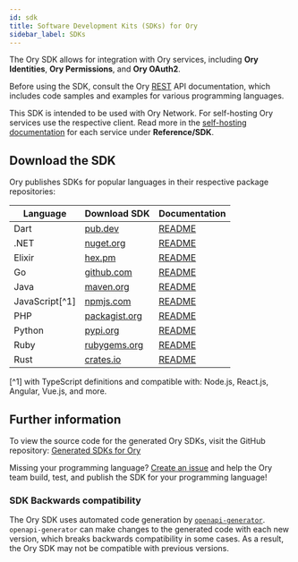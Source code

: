 ```yaml
---
id: sdk
title: Software Development Kits (SDKs) for Ory
sidebar_label: SDKs
---
```


The Ory SDK allows for integration with Ory services, including **Ory Identities**, **Ory Permissions**, and **Ory OAuth2**.

Before using the SDK, consult the Ory [REST](./reference/api.mdx) API documentation, which includes code samples and examples for
various programming languages.

This SDK is intended to be used with Ory Network. For self-hosting Ory services use the respective client. Read more in the
[self-hosting documentation](./ecosystem/projects) for each service under **Reference/SDK**.

## Download the SDK

Ory publishes SDKs for popular languages in their respective package repositories:

| Language       | Download SDK                                                     | Documentation                                                                        |
| -------------- | ---------------------------------------------------------------- | ------------------------------------------------------------------------------------ |
| Dart           | [pub.dev](https://pub.dev/packages/ory_client)                   | [README](https://github.com/ory/sdk/blob/master/clients/client/dart/README.md)       |
| .NET           | [nuget.org](https://www.nuget.org/packages/Ory.Client/)          | [README](https://github.com/ory/sdk/blob/master/clients/client/dotnet/README.md)     |
| Elixir         | [hex.pm](https://hex.pm/packages/ory_client)                     | [README](https://github.com/ory/sdk/blob/master/clients/client/elixir/README.md)     |
| Go             | [github.com](https://github.com/ory/client-go)                   | [README](https://github.com/ory/sdk/blob/master/clients/client/go/README.md)         |
| Java           | [maven.org](https://search.maven.org/artifact/sh.ory/ory-client) | [README](https://github.com/ory/sdk/blob/master/clients/client/java/README.md)       |
| JavaScript[^1] | [npmjs.com](https://www.npmjs.com/package/@ory/client)           | [README](https://github.com/ory/sdk/blob/master/clients/client/typescript/README.md) |
| PHP            | [packagist.org](https://packagist.org/packages/ory/client)       | [README](https://github.com/ory/sdk/blob/master/clients/client/php/README.md)        |
| Python         | [pypi.org](https://pypi.org/project/ory-client/)                 | [README](https://github.com/ory/sdk/blob/master/clients/client/python/README.md)     |
| Ruby           | [rubygems.org](https://rubygems.org/gems/ory-client)             | [README](https://github.com/ory/sdk/blob/master/clients/client/ruby/README.md)       |
| Rust           | [crates.io](https://crates.io/crates/ory-client)                 | [README](https://github.com/ory/sdk/blob/master/clients/client/rust/README.md)       |

[^1] with TypeScript definitions and compatible with: Node.js, React.js, Angular, Vue.js, and more.

## Further information

To view the source code for the generated Ory SDKs, visit the GitHub repository:
[Generated SDKs for Ory](https://github.com/ory/sdk/tree/master/clients/client)

Missing your programming language? [Create an issue](https://github.com/ory/sdk/issues) and help the Ory team build, test, and
publish the SDK for your programming language!

### SDK Backwards compatibility

The Ory SDK uses automated code generation by [`openapi-generator`](https://github.com/OpenAPITools/openapi-generator).
`openapi-generator` can make changes to the generated code with each new version, which breaks backwards compatibility in some
cases. As a result, the Ory SDK may not be compatible with previous versions.
